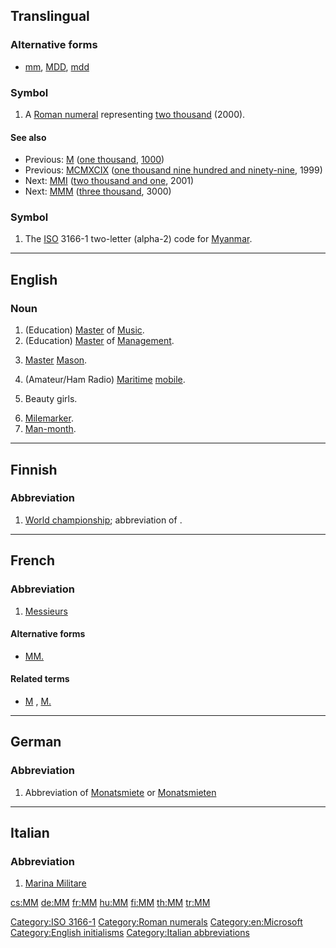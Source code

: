 {{also|mm|Mm|mm.|.mm|m.m.|M&M}}
==Translingual==

===Alternative forms===
* {{sense|roman numeral}} [[mm]], [[MDD]], [[mdd]]

===Symbol===
{{head|mul|numeral symbol}}

# A [[Roman numeral]] representing [[two thousand]] (2000).

====See also====
* Previous: [[M]] ([[one thousand]], [[1000]])
* Previous: [[MCMXCIX]] ([[one thousand nine hundred and ninety-nine]], 1999)
* Next: [[MMI]] ([[two thousand and one]], 2001)
* Next: [[MMM]] ([[three thousand]], 3000)

===Symbol===
{{head|mul|symbol}}

# The [[ISO]] 3166-1 two-letter (alpha-2) code for [[Myanmar]].

[[Category:ISO 3166-1]]
[[Category:Roman numerals]]

----

==English==

===Noun===
{{en-noun}}

# (Education) [[master|Master]] of [[music|Music]].
# (Education) [[master|Master]] of [[management|Management]].
# {{context|freemasonry|lang=en}} [[master|Master]] [[Mason]].
# (Amateur/Ham Radio) [[maritime|Maritime]] [[mobile]].
# {{context|China|lang=en}} Beauty girls.
# [[mile|Mile]][[ marker]].
# [[man-month|Man-month]].

[[Category:en:Microsoft]]
[[Category:English initialisms]]
----

==Finnish==

===Abbreviation===
{{rfc-header|Abbreviation}}
{{fi-abbr}}

# [[world championship|World championship]]; abbreviation of {{term|maailmanmestaruus}}.

----

==French==

===Abbreviation===
{{rfc-header|Abbreviation}}
{{head|fr|abbreviation}} {{gloss|plural}}

# [[Messieurs]]

====Alternative forms====
* [[MM.]]

====Related terms====
* [[M]] , [[M.]] {{gloss|singular}}

----

==German==

===Abbreviation===
{{rfc-header|Abbreviation}}
{{head|de|abbreviation}}

# {{context|apartment listing|lang=de}} Abbreviation of [[Monatsmiete]] or [[Monatsmieten]]

----

==Italian==

===Abbreviation===
{{rfc-header|Abbreviation}}
{{head|it|abbreviation}}

# [[w:it:Marina Militare|Marina Militare]]

[[Category:Italian abbreviations]]

[[cs:MM]]
[[de:MM]]
[[fr:MM]]
[[hu:MM]]
[[fi:MM]]
[[th:MM]]
[[tr:MM]]